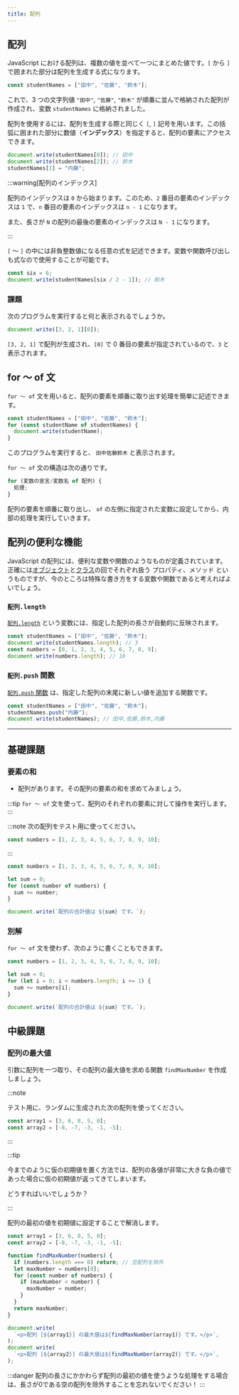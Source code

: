 ```yaml
---
title: 配列
---
```


## 配列

JavaScript における配列は、複数の値を並べて一つにまとめた値です。`[` から `]` で囲まれた部分は配列を生成する式になります。

```javascript
const studentNames = ["田中", "佐藤", "鈴木"];
```

これで、3 つの文字列値 `"田中"`, `"佐藤"`, `"鈴木"` が順番に並んで格納された配列が作成され、変数 `studentNames` に格納されました。

配列を使用するには、配列を生成する際と同じく `[`, `]` 記号を用います。この括弧に囲まれた部分に数値（**インデックス**）を指定すると、配列の要素にアクセスできます。

```javascript
document.write(studentNames[0]); // 田中
document.write(studentNames[2]); // 鈴木
studentNames[1] = "内藤";
```

:::warning[配列のインデックス]

配列のインデックスは `0` から始まります。このため、`2` 番目の要素のインデックスは `1` で、`n` 番目の要素のインデックスは `n - 1` になります。

また、長さが `N` の配列の最後の要素のインデックスは `N - 1` になります。

:::

`[` 〜 `]` の中には非負整数値になる任意の式を記述できます。変数や関数呼び出しも式なので使用することが可能です。

```javascript
const six = 6;
document.write(studentNames[six / 2 - 1]); // 鈴木
```

### 課題

次のプログラムを実行すると何と表示されるでしょうか。

```javascript
document.write([3, 2, 1][0]);
```

<Answer>

`[3, 2, 1]` で配列が生成され、`[0]` で 0 番目の要素が指定されているので、`3` と表示されます。

<ViewSource url={import.meta.url} path="_samples/array" />

</Answer>

## for 〜 of 文

`for 〜 of` 文を用いると、配列の要素を順番に取り出す処理を簡単に記述できます。

```javascript
const studentNames = ["田中", "佐藤", "鈴木"];
for (const studentName of studentNames) {
  document.write(studentName);
}
```

このプログラムを実行すると、 `田中佐藤鈴木` と表示されます。

`for 〜 of` 文の構造は次の通りです。

```javascript
for (変数の宣言/変数名 of 配列) {
  処理;
}
```

配列の要素を順番に取り出し、 `of` の左側に指定された変数に設定してから、内部の処理を実行していきます。

## 配列の便利な機能

JavaScript の配列には、便利な変数や関数のようなものが定義されています。正確には[オブジェクト](/docs/trial-session/object)と[クラス](/docs/browser-apps/class)の回でそれぞれ扱う <Term>プロパティ</Term>、<Term>メソッド</Term> というものですが、今のところは特殊な書き方をする変数や関数であると考えればよいでしょう。

### `配列.length`

[`配列.length`](https://developer.mozilla.org/ja/docs/Web/JavaScript/Reference/Global_Objects/Array/length) という変数には、指定した配列の長さが自動的に反映されます。

```javascript
const studentNames = ["田中", "佐藤", "鈴木"];
document.write(studentNames.length); // 3
const numbers = [0, 1, 2, 3, 4, 5, 6, 7, 8, 9];
document.write(numbers.length); // 10
```

### `配列.push` 関数

[`配列.push` 関数](https://developer.mozilla.org/ja/docs/Web/JavaScript/Reference/Global_Objects/Array/push) は、指定した配列の末尾に新しい値を追加する関数です。

```javascript
const studentNames = ["田中", "佐藤", "鈴木"];
studentNames.push("内藤");
document.write(studentNames); // 田中,佐藤,鈴木,内藤
```

---

## 基礎課題

### 要素の和

- 配列があります。その配列の要素の和を求めてみましょう。

:::tip
`for 〜 of` 文を使って、配列のそれぞれの要素に対して操作を実行します。
:::

:::note
次の配列をテスト用に使ってください。

```javascript
const numbers = [1, 2, 3, 4, 5, 6, 7, 8, 9, 10];
```

:::

<Answer title="配列の要素の和">

```javascript
const numbers = [1, 2, 3, 4, 5, 6, 7, 8, 9, 10];

let sum = 0;
for (const number of numbers) {
  sum += number;
}

document.write(`配列の合計値は ${sum} です。`);
```

<ViewSource url={import.meta.url} path="_samples/array-sum-for-of" />

### 別解

`for 〜 of` 文を使わず、次のように書くこともできます。

```javascript
const numbers = [1, 2, 3, 4, 5, 6, 7, 8, 9, 10];

let sum = 0;
for (let i = 0; i < numbers.length; i += 1) {
  sum += numbers[i];
}

document.write(`配列の合計値は ${sum} です。`);
```

<ViewSource url={import.meta.url} path="_samples/array-sum-simple-for" />

</Answer>

## 中級課題

### 配列の最大値

引数に配列を一つ取り、その配列の最大値を求める関数 `findMaxNumber` を作成しましょう。

:::note

テスト用に、ランダムに生成された次の配列を使ってください。

```javascript
const array1 = [3, 6, 8, 5, 0];
const array2 = [-8, -7, -3, -1, -5];
```

:::

:::tip

今までのように仮の初期値を置く方法では、配列の各値が非常に大きな負の値であった場合に仮の初期値が返ってきてしまいます。

どうすればいいでしょうか？

:::

<Answer title="配列の最大値">

配列の最初の値を初期値に設定することで解消します。

```javascript
const array1 = [3, 6, 8, 5, 0];
const array2 = [-8, -7, -3, -1, -5];

function findMaxNumber(numbers) {
  if (numbers.length === 0) return; // 空配列を除外
  let maxNumber = numbers[0];
  for (const number of numbers) {
    if (maxNumber < number) {
      maxNumber = number;
    }
  }
  return maxNumber;
}

document.write(
  `<p>配列 [${array1}] の最大値は${findMaxNumber(array1)} です。</p>`,
);
document.write(
  `<p>配列 [${array2}] の最大値は${findMaxNumber(array2)} です。</p>`,
);
```

:::danger
配列の長さにかかわらず配列の最初の値を使うような処理をする場合は、長さが0である空の配列を除外することを忘れないでください！
:::

<ViewSource url={import.meta.url} path="_samples/array-max" />

</Answer>
